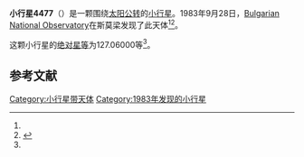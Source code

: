 {{Infobox planet
| bgcolour = #FFFFC0
| name = 4477
| symbol = 
| image = 
| caption = 
| discovery = yes
| discovery_ref = 
| discoverer = [[Bulgarian_National_Observatory|Bulgarian National Observatory]]
| discovery_site = [[斯莫梁|斯莫梁]] 
| discovered = 1983年9月28日
| designations = yes
| mp_name = 
| named_after = 
| alt_names = 1983 SB/ 1957 YE / 1973 SE2 / 1976 KR2
| mp_category = [[主带小行星|主带小行星]]
| orbit_ref = <ref name="a">[http://ssd.jpl.nasa.gov/sbdb.cgi?sstr=4477 4477] {{Wayback|url=http://ssd.jpl.nasa.gov/sbdb.cgi?sstr=4477 |date=20210717062704 }}，小行星數據庫瀏覽器（JPL Small-Body Database Browser）－[[美国国家航空航天局|美国国家航空航天局]]喷气推进实验室</ref>
| epoch = 2456400.5 (2013年4月18日更新)
| aphelion = {{convert|2.5773690|AU|km|3|abbr=on|lk=out}}
| perihelion = {{convert|1.8630560|AU|km|3|abbr=on}}
| semimajor = {{convert|2.2202125|AU|km|3|abbr=on}}
| eccentricity = 0.1608659
| period = 1208.343045 [[日|日]]<br />3.31[[儒略年|儒略年]]
| avg_speed = 
| inclination = 2.94178
| asc_node = 224.18194
| mean_anomaly = 
| arg_peri = 127.06000
| satellites = 
| physical_characteristics = yes
| dimensions = 
| mass = 
| density = 
| surface_grav = 
| escape_velocity = 
| sidereal_day = 
| axial_tilt = 
| pole_ecliptic_lat = 
| pole_ecliptic_lon = 
| albedo = 
| temperatures= 
| temp_name1 = 
| mean_temp_1 = 
| max_temp_1 = 
| temp_name2 = 
| max_temp_2 = 
| spectral_type = 
| abs_magnitude = 127.06000
}}

'''小行星4477'''（{{lang-en|4477}}）是一颗围绕[[太阳|太阳]][[公转|公转]]的[[小行星|小行星]]。1983年9月28日，[[Bulgarian_National_Observatory|Bulgarian National Observatory]]在斯莫梁发现了此天体<ref name="a" /><ref>{{cite news|title=小行星列表|url=http://cfa-www.harvard.edu/iau/lists/NumberedMPs.txt|accessdate=2013-07-08|newspaper=哈佛大学|archive-date=2008-05-17|archive-url=https://web.archive.org/web/20080517010638/http://cfa-www.harvard.edu/iau/lists/NumberedMPs.txt|dead-url=no}}</ref>。

这颗小行星的[[绝对星等|绝对星等]]为127.06000等<ref name="a" />。

==参考文献==
{{reflist}}
{{Minor Planet Number|[[小行星4476|小行星4476]]|[[小行星4478|小行星4478]]}}

{{小天体}}

[[Category:小行星带天体|Category:小行星带天体]]
[[Category:1983年发现的小行星|Category:1983年发现的小行星]]

{{asteroid-stub}}